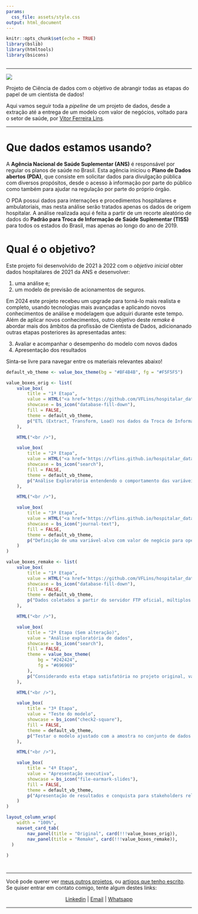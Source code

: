 ```yaml
---
params:
  css_file: assets/style.css
output: html_document
---
```


```r
knitr::opts_chunk$set(echo = TRUE)
library(bslib)
library(htmltools)
library(bsicons)
```

```css

```

----------

![](assets/gh_banner-hospitalar-data-ans.png)

Projeto de Ciência de dados com o objetivo de abrangir todas as etapas do papel de um cientista de dados!

Aqui vamos seguir toda a *pipeline* de um projeto de dados, desde a extração até a entrega de um modelo com valor de negócios, voltado para o setor de saúde, por [Vitor Ferreira Lins](https://sites.google.com/view/vflins/sobre-mim).

----------

# Que dados estamos usando?

A **Agência Nacional de Saúde Suplementar (ANS)** é responsável por regular os planos de saúde no Brasil. Esta agência iniciou o **Plano de Dados abertos (PDA)**, que consiste em solicitar dados para divulgação pública com diversos propósitos, desde o acesso à informação por parte do público como também para ajudar na regulação por parte do próprio órgão.

O PDA possui dados para internações e procedimentos hospitalares e ambulatoriais, mas nesta análise serão tratados apenas os dados de origem hospitalar. A análise realizada aqui é feita a partir de um recorte aleatório de dados do **Padrão para Troca de Informação de Saúde Suplementar (TISS)** para todos os estados do Brasil, mas apenas ao longo do ano de 2019.

# Qual é o objetivo?

Este projeto foi desenvolvido de 2021 à 2022 com o *objetivo inicial* obter dados hospitalares de 2021 da ANS e desenvolver:

1. uma análise e;
2. um modelo de previsão de acionamentos de seguros.

Em 2024 este projeto recebeu um upgrade para torná-lo mais realista e completo, usando tecnologias mais avançadas e aplicando novos conhecimentos de análise e modelagem que adquiri durante este tempo. Além de aplicar novos conhecimentos, outro objetivo deste *remake* é abordar mais dos âmbitos da profissão de Cientista de Dados, adicionanado outras etapas posteriores às apresentadas antes:

3. Avaliar e acompanhar o desempenho do modelo com novos dados
4. Apresentação dos resultados

Sinta-se livre para navegar entre os materiais relevantes abaixo!

```r
default_vb_theme <- value_box_theme(bg = "#BF4B4B", fg = "#F5F5F5")

value_boxes_orig <- list(
    value_box(
        title = "1ª Etapa",
        value = HTML("<a href='https://github.com/VFLins/hospitalar_data_ans/blob/main/src/collector_saude-pda-tiss-hosp-2019.py'>Coleta de dados</a>"),
        showcase = bs_icon("database-fill-down"),
        fill = FALSE,
        theme = default_vb_theme,
        p("ETL (Extract, Transform, Load) nos dados da Troca de Informações da Saúde Suplementar (TISS) no período de 2019. Os dados estão presentes em servidores FTP e foram coletados e armazenados localmente em um banco de dados relacional.")
    ),

    HTML("<br />"),

    value_box(
        title = "2ª Etapa",
        value = HTML("<a href='https://vflins.github.io/hospitalar_data_ans/pages/eda.html'>Análise exploratória de dados</a>"),
        showcase = bs_icon("search"),
        fill = FALSE,
        theme = default_vb_theme,
        p("Análise Exploratória entendendo o comportamento das variáveis disponíveis no conjunto de dados.")
    ),

    HTML("<br />"),

    value_box(
        title = "3ª Etapa",
        value = HTML("<a href='https://vflins.github.io/hospitalar_data_ans/pages/modelling_original.html'>Modelagem e testes</a>"),
        showcase = bs_icon("journal-text"),
        fill = FALSE,
        theme = default_vb_theme,
        p("Definição de uma variável-alvo com valor de negócio para operadores de saúde, além da seleção do modelo e das variáveis preditivas.")
    )
)

value_boxes_remake <- list(
    value_box(
        title = "1ª Etapa",
        value = HTML("<a href='https://github.com/VFLins/hospitalar_data_ans/blob/main/notebooks/collect_routine_ans.ipynb'>Coleta de dados</a>"),
        showcase = bs_icon("database-fill-down"),
        fill = FALSE,
        theme = default_vb_theme,
        p("Dados coletados a partir do servidor FTP oficial, múltiplos arquivos .zip foram baixados e extraídos localmente, e em seguida armazenado em um Data Warehouse na nuvem.")
    ),

    HTML("<br />"),

    value_box(
        title = "2ª Etapa (Sem alteração)",
        value = "Análise exploratória de dados",
        showcase = bs_icon("search"),
        fill = FALSE,
        theme = value_box_theme(
            bg = "#242424",
            fg = "#696969"
        ),
        p("Considerando esta etapa satisfatória no projeto original, vamos mantê-la inalterada.")
    ),

    HTML("<br />"),

    value_box(
        title = "3ª Etapa",
        value = "Teste do modelo",
        showcase = bs_icon("check2-square"),
        fill = FALSE,
        theme = default_vb_theme,
        p("Testar o modelo ajustado com a amostra no conjunto de dados mais abrangente e tirar conclusões sobre a sua performance.")
    ),

    HTML("<br />"),

    value_box(
        title = "4ª Etapa",
        value = "Apresentação executiva",
        showcase = bs_icon("file-earmark-slides"),
        fill = FALSE,
        theme = default_vb_theme,
        p("Apresentação de resultados e conquista para stakeholders relevantes para a solução desenvolvida.")
    )
)

layout_column_wrap(
    width = "100%",
    navset_card_tab(
        nav_panel(title = "Original", card(!!!value_boxes_orig)),
        nav_panel(title = "Remake", card(!!!value_boxes_remake)),
  )
  
)
```

#

----------

Você pode querer ver [meus outros projetos](http://sites.google.com/view/vflins/), ou [artigos que tenho escrito](https://sites.google.com/view/vflins/artigos). Se quiser entrar em contato comigo, tente algum destes links:

<center>
    [Linkedin](https://linkedin.com/in/vflins) |
    [Email](mailto:vflins@live.com) |
    [Whatsapp](https://wa.me/558188788208)
</center>

----------
